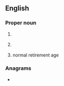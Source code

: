 ==English==

===Proper noun===
{{en-proper noun}}

# {{lb|en|US}} {{initialism of|{{w|National Rifle Association}}|lang=en}}
# {{lb|en|Ireland}} {{initialism of|{{w|National Roads Authority}}|lang=en}}
# {{lb|en|UK|pensions}} normal retirement age

===Anagrams===
* {{anagrams|en|Arn|RAN|RNA|Ran|ran}}